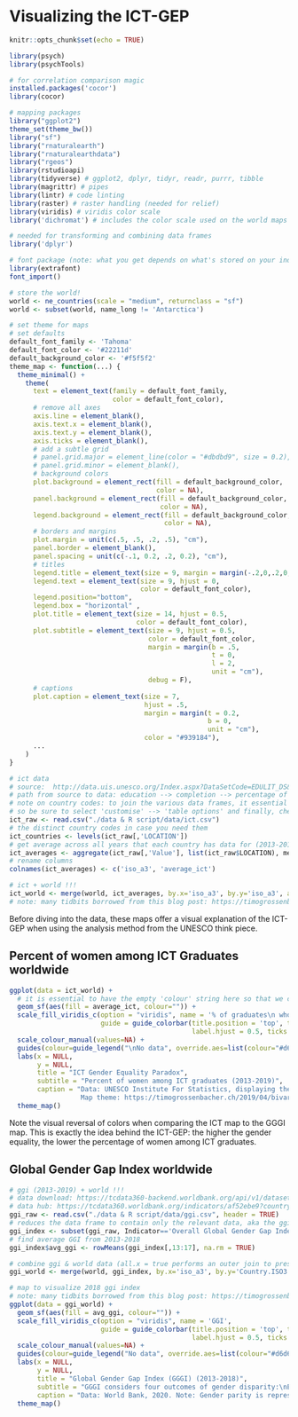 # Visualizing the ICT-GEP {#maps}

```r
knitr::opts_chunk$set(echo = TRUE)

library(psych)
library(psychTools)

# for correlation comparison magic
installed.packages('cocor')
library(cocor)

# mapping packages
library("ggplot2")
theme_set(theme_bw())
library("sf")
library("rnaturalearth")
library("rnaturalearthdata")
library("rgeos")
library(rstudioapi)
library(tidyverse) # ggplot2, dplyr, tidyr, readr, purrr, tibble
library(magrittr) # pipes
library(lintr) # code linting
library(raster) # raster handling (needed for relief)
library(viridis) # viridis color scale
library('dichromat') # includes the color scale used on the world maps

# needed for transforming and combining data frames
library('dplyr')

# font package (note: what you get depends on what's stored on your individual machine)
library(extrafont)
font_import()
```

``` r
# store the world! 
world <- ne_countries(scale = "medium", returnclass = "sf")
world <- subset(world, name_long != 'Antarctica')

# set theme for maps
# set defaults
default_font_family <- 'Tahoma'
default_font_color <- '#22211d'
default_background_color <- '#f5f5f2'
theme_map <- function(...) {
  theme_minimal() +
    theme(
      text = element_text(family = default_font_family,
                          color = default_font_color),
      # remove all axes
      axis.line = element_blank(),
      axis.text.x = element_blank(),
      axis.text.y = element_blank(),
      axis.ticks = element_blank(),
      # add a subtle grid
      # panel.grid.major = element_line(color = "#dbdbd9", size = 0.2),
      # panel.grid.minor = element_blank(),
      # background colors
      plot.background = element_rect(fill = default_background_color,
                                     color = NA),
      panel.background = element_rect(fill = default_background_color,
                                      color = NA),
      legend.background = element_rect(fill = default_background_color,
                                       color = NA),
      # borders and margins
      plot.margin = unit(c(.5, .5, .2, .5), "cm"),
      panel.border = element_blank(),
      panel.spacing = unit(c(-.1, 0.2, .2, 0.2), "cm"),
      # titles
      legend.title = element_text(size = 9, margin = margin(-.2,0,.2,0, unit = 'cm')),
      legend.text = element_text(size = 9, hjust = 0,
                                 color = default_font_color),
      legend.position="bottom", 
      legend.box = "horizontal" ,
      plot.title = element_text(size = 14, hjust = 0.5,
                                color = default_font_color),
      plot.subtitle = element_text(size = 9, hjust = 0.5,
                                   color = default_font_color,
                                   margin = margin(b = .5,
                                                   t = 0,
                                                   l = 2,
                                                   unit = "cm"),
                                   debug = F),
      # captions
      plot.caption = element_text(size = 7,
                                  hjust = .5,
                                  margin = margin(t = 0.2,
                                                  b = 0,
                                                  unit = "cm"),
                                  color = "#939184"),
      ...
    )
}

# ict data 
# source:  http://data.uis.unesco.org/Index.aspx?DataSetCode=EDULIT_DS&popupcustomise=true&lang=en#
# path from source to data: education --> completion --> percentage of tertiary graduates --> percentage of female graduates by field of study
# note on country codes: to join the various data frames, it essential to include the iso_a3 coutnry codes in each of the original data frames,
# so be sure to select 'customise' --> 'table options' and finally, check the box to use codes for country
ict_raw <- read.csv("./data & R script/data/ict.csv")
# the distinct country codes in case you need them
ict_countries <- levels(ict_raw[,'LOCATION'])
# get average across all years that each country has data for (2013-2019)
ict_averages <- aggregate(ict_raw[,'Value'], list(ict_raw$LOCATION), mean)
# rename columns
colnames(ict_averages) <- c('iso_a3', 'average_ict')

# ict + world !!!
ict_world <- merge(world, ict_averages, by.x='iso_a3', by.y='iso_a3', all.x = TRUE)
# note: many tidbits borrowed from this blog post: https://timogrossenbacher.ch/2019/04/bivariate-maps-with-ggplot2-and-sf/
```


Before diving into the data, these maps offer a visual explanation of the ICT-GEP when using the analysis method from the UNESCO think piece.

## Percent of women among ICT Graduates worldwide

```r
ggplot(data = ict_world) +
  # it is essential to have the empty 'colour' string here so that we can include the 'no data' legend
  geom_sf(aes(fill = average_ict, colour="")) +
  scale_fill_viridis_c(option = "viridis", name = '% of graduates\n who are women',
                       guide = guide_colorbar(title.position = 'top', title.hjust = 0.5,
                                              label.hjust = 0.5, ticks = FALSE), na.value = '#d6d6d2') +
  scale_colour_manual(values=NA) +              
  guides(colour=guide_legend("\nNo data", override.aes=list(colour="#d6d6d2"), title.position = 'top')) +
  labs(x = NULL,
       y = NULL,
       title = "ICT Gender Equality Paradox",
       subtitle = "Percent of women among ICT graduates (2013-2019)",
       caption = "Data: UNESCO Institute For Statistics, displaying the average of a country's available data from 2013-2019
                  Map theme: https://timogrossenbacher.ch/2019/04/bivariate-maps-with-ggplot2-and-sf/") +
  theme_map()
```

Note the visual reversal of colors when comparing the ICT map to the GGGI map. This is exactly the idea behind the ICT-GEP: the higher the gender equality, the lower the percentage of women among ICT graduates.

## Global Gender Gap Index worldwide

``` r
# ggi (2013-2019) + world !!!
# data download: https://tcdata360-backend.worldbank.org/api/v1/datasets/743/dump.csv
# data hub: https://tcdata360.worldbank.org/indicators/af52ebe9?country=BRA&indicator=27959&viz=line_chart&years=2006,2018
ggi_raw <- read.csv("./data & R script/data/ggi.csv", header = TRUE)
# reduces the data frame to contain only the relevant data, aka the ggi index value for 2018
ggi_index <- subset(ggi_raw, Indicator=='Overall Global Gender Gap Index' & Subindicator.Type== 'Index')
# find average GGI from 2013-2018
ggi_index$avg_ggi <- rowMeans(ggi_index[,13:17], na.rm = TRUE)

# combine ggi & world data (all.x = true performs an outer join to preserve the countries that do not appear in the ggi data)
ggi_world <- merge(world, ggi_index, by.x='iso_a3', by.y='Country.ISO3', all.x = TRUE)

# map to visualize 2018 ggi index
# note: many tidbits borrowed from this blog post: https://timogrossenbacher.ch/2019/04/bivariate-maps-with-ggplot2-and-sf/
ggplot(data = ggi_world) +
  geom_sf(aes(fill = avg_ggi, colour="")) +
  scale_fill_viridis_c(option = "viridis", name = 'GGI',
                       guide = guide_colorbar(title.position = 'top', title.hjust = 0.5,
                                              label.hjust = 0.5, ticks = FALSE), na.value = '#d6d6d2') +
  scale_colour_manual(values=NA) +              
  guides(colour=guide_legend("No data", override.aes=list(colour="#d6d6d2"), title.position = 'top')) +
  labs(x = NULL,
       y = NULL,
       title = "Global Gender Gap Index (GGGI) (2013-2018)",
       subtitle = "GGGI considers four outcomes of gender disparity:\nEconomic Participation and Opportunity, Educational Attainment, Health and Survival and Political Empowerment",
       caption = "Data: World Bank, 2020. Note: Gender parity is represented by a GGGI of 1.0") +
  theme_map()
```